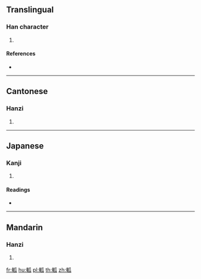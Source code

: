 {{character info/new}}
==Translingual==

===Han character===
{{Han char|rn=159|rad=車|as=05|sn=12|four=52030|canj=JJHVO}}

# {{defn|Han|sort=車05}}

====References====
* {{Han ref|kx=1241.310|dkj=38253|dj=1717.300|hdz=53522.070|uh=8EF1|ud=36593|bh=DC49|bd=56393}}

----

==Cantonese==

===Hanzi===
{{yue-hanzi|jyut=|y=gu1}}

# {{defn|lang=yue|sort=車05}}

----

==Japanese==

===Kanji===
{{ja-kanji|grade=|rs=車05}}

# {{defn|lang=ja|sort=車05}}

====Readings====
* {{ja-readings|on=[[こ]] (ko), [[く]] (ku)|kun=[[おおぼね]] (oobone)|nanori=}}

----

==Mandarin==

===Hanzi===
{{cmn-hanzi|pin=[[gū]] ([[gu1]])|wg=ku<sup>1</sup>}}

# {{defn|lang=cmn|sort=車05}}

[[fr:軱]]
[[hu:軱]]
[[pl:軱]]
[[th:軱]]
[[zh:軱]]